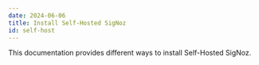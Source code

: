 ```yaml
---
date: 2024-06-06
title: Install Self-Hosted SigNoz
id: self-host
---
```


This documentation provides different ways to install Self-Hosted SigNoz.

<DocCardContainer>

<DocCard
    title="Docker Standalone"
    description="Install using Docker"
    href="/docs/install/docker"
/>

<DocCard
    title="Docker Swarm"
    description="Install using Docker"
    href="/docs/install/docker-swarm"
/>

<DocCard
    title="Kubernetes"
    description="Install on Kubernetes"
    href="/docs/install/kubernetes/kubernetes"
/>

</DocCardContainer>
